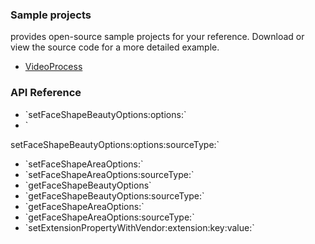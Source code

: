 <PlatformWrapper platform="ios">

### Sample projects

<Vg k="COMPANY" /> provides open-source sample projects for your reference. Download or view the source code for a more detailed example.

* [VideoProcess](https://github.com/AgoraIO/API-Examples/tree/main/iOS/APIExample/APIExample/Examples/Advanced/VideoProcess/VideoProcess.swift)


### API Reference

- <Link to="{{Global.API_REF_IOS_ROOT}}/agorartckit/agorartcenginekit/setfaceshapebeautyoptions(_:options:)">`setFaceShapeBeautyOptions:options:`</Link>
- <Link to="{{Global.API_REF_IOS_ROOT}}/agorartckit/agorartcenginekit/setfaceshapebeautyoptions(_:options:sourcetype:)">`
setFaceShapeBeautyOptions:options:sourceType:`</Link>
- <Link to="{{Global.API_REF_IOS_ROOT}}/agorartckit/agorartcenginekit/setfaceshapeareaoptions(_:)">`setFaceShapeAreaOptions:`</Link>
- <Link to="{{Global.API_REF_IOS_ROOT}}/agorartckit/agorartcenginekit/setfaceshapeareaoptions(_:sourcetype:)">`setFaceShapeAreaOptions:sourceType:`</Link>
- <Link to="{{Global.API_REF_IOS_ROOT}}/agorartckit/agorartcenginekit/getfaceshapebeautyoptions()">`getFaceShapeBeautyOptions`</Link>
- <Link to="{{Global.API_REF_IOS_ROOT}}/agorartckit/agorartcenginekit/getfaceshapebeautyoptions(_:)">`getFaceShapeBeautyOptions:sourceType:`</Link>
- <Link to="{{Global.API_REF_IOS_ROOT}}/agorartckit/agorartcenginekit/getfaceshapeareaoptions(_:)">`getFaceShapeAreaOptions:`</Link>
- <Link to="{{Global.API_REF_IOS_ROOT}}/agorartckit/agorartcenginekit/getfaceshapeareaoptions(_:sourcetype:)">`getFaceShapeAreaOptions:sourceType:`</Link>
- <Link to="{{Global.API_REF_IOS_ROOT}}/agorartckit/agorartcenginekit/setextensionpropertywithvendor(_:extension:key:value:)">`setExtensionPropertyWithVendor:extension:key:value:`</Link>

 </PlatformWrapper>